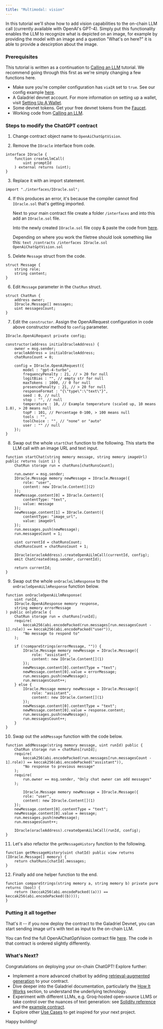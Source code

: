 ```yaml
---
title: "Multimodal: vision"
---
```


In this tutorial we'll show how to add vision capabilities to the on-chain LLM call (currently available with OpenAI's GPT-4). Simply put this functionality enables the LLM to recognize what is depicted on an image, for example by providing the model with an image and a question "What's on here?" it is able to provide a descirption about the image.

### Prerequisites

This tutorial is written as a continuation to [Calling an LLM](/tutorials/llm.mdx) tutorial. We recommend going through this first as we're simply changing a few functions here. 

- Make sure you're compiler configuration has `viaIR` set to `true`. See our config example [here](https://github.com/galadriel-ai/contracts/blob/main/contracts/hardhat.config.ts).
- A Galadriel devnet account. For more information on setting up a wallet, visit [Setting Up A Wallet](/setting-up-a-wallet).
- Some devnet tokens. Get your free devnet tokens from the [Faucet](/faucet).
- Working code from [Calling an LLM](/tutorials/llm.mdx).


### Steps to modify the ChatGPT contract 
1. Change contract object name to `OpenAiChatGptVision`.


2. Remove the `IOracle` interface from code.
```solidity
interface IOracle {
    function createLlmCall(
        uint promptId
    ) external returns (uint);
}
```
3. Replace it with an import statement.
```solidity
import "./interfaces/IOracle.sol";
```
4. If this produces an error, it's because the compiler cannot find `IOracle.sol` that's getting imported. 

    Next to your main contract file create a folder `/interfaces` and into this add an `IOracle.sol` file.

    Into the newly created `IOracle.sol` file copy & paste the code from [here](https://github.com/galadriel-ai/contracts/blob/main/contracts/contracts/interfaces/IOracle.sol).

    Depending on where you work the filetree should look something like this:
        ```text
        /contracts
            /interfaces
                IOracle.sol
            OpenAiChatGptVision.sol
        ```

5. Delete `Message` struct from the code.
```solidity
struct Message {
    string role;
    string content;
}
```

6. Edit `Message` parameter in the `ChatRun` struct.
```solidity
struct ChatRun {
    address owner;
    IOracle.Message[] messages;
    uint messagesCount;
}
```

7. Edit the `constructor`. Assign the OpenAiRequest configuration in code above constructor method to `config` parameter.
```solidity
IOracle.OpenAiRequest private config;

constructor(address initialOracleAddress) {
    owner = msg.sender;
    oracleAddress = initialOracleAddress;
    chatRunsCount = 0;

    config = IOracle.OpenAiRequest({
        model : "gpt-4-turbo",
        frequencyPenalty : 21, // > 20 for null
        logitBias : "", // empty str for null
        maxTokens : 1000, // 0 for null
        presencePenalty : 21, // > 20 for null
        responseFormat : "{\"type\":\"text\"}",
        seed : 0, // null
        stop : "", // null
        temperature : 10, // Example temperature (scaled up, 10 means 1.0), > 20 means null
        topP : 101, // Percentage 0-100, > 100 means null
        tools : "",
        toolChoice : "", // "none" or "auto"
        user : "" // null
    });
}
```

8. Swap out the whole `startChat` function to the following. This starts the LLM call with an image URL and text input.
```solidity
function startChat(string memory message, string memory imageUrl) public returns (uint i) {
    ChatRun storage run = chatRuns[chatRunsCount];

    run.owner = msg.sender;
    IOracle.Message memory newMessage = IOracle.Message({
        role: "user",
        content: new IOracle.Content[](2)
    });
    newMessage.content[0] = IOracle.Content({
        contentType: "text",
        value: message
    });
    newMessage.content[1] = IOracle.Content({
        contentType: "image_url",
        value: imageUrl
    });
    run.messages.push(newMessage);
    run.messagesCount = 1;

    uint currentId = chatRunsCount;
    chatRunsCount = chatRunsCount + 1;

    IOracle(oracleAddress).createOpenAiLlmCall(currentId, config);
    emit ChatCreated(msg.sender, currentId);

    return currentId;
}
```

9. Swap out the whole `onOracleLlmResponse` to the `onOracleOpenAiLlmResponse` function below.
```solidity
function onOracleOpenAiLlmResponse(
    uint runId,
    IOracle.OpenAiResponse memory response,
    string memory errorMessage
) public onlyOracle {
    ChatRun storage run = chatRuns[runId];
    require(
        keccak256(abi.encodePacked(run.messages[run.messagesCount - 1].role)) == keccak256(abi.encodePacked("user")),
        "No message to respond to"
    );

    if (!compareStrings(errorMessage, "")) {
        IOracle.Message memory newMessage = IOracle.Message({
            role: "assistant",
            content: new IOracle.Content[](1)
        });
        newMessage.content[0].contentType = "text";
        newMessage.content[0].value = errorMessage;
        run.messages.push(newMessage);
        run.messagesCount++;
    } else {
        IOracle.Message memory newMessage = IOracle.Message({
            role: "assistant",
            content: new IOracle.Content[](1)
        });
        newMessage.content[0].contentType = "text";
        newMessage.content[0].value = response.content;
        run.messages.push(newMessage);
        run.messagesCount++;
    }
}
```

10. Swap out the `addMessage` function with the code below.
```solidity
function addMessage(string memory message, uint runId) public {
    ChatRun storage run = chatRuns[runId];
    require(
        keccak256(abi.encodePacked(run.messages[run.messagesCount - 1].role)) == keccak256(abi.encodePacked("assistant")),
        "No response to previous message"
    );
    require(
        run.owner == msg.sender, "Only chat owner can add messages"
    );

        IOracle.Message memory newMessage = IOracle.Message({
        role: "user",
        content: new IOracle.Content[](1)
    });
    newMessage.content[0].contentType = "text";
    newMessage.content[0].value = message;
    run.messages.push(newMessage);
    run.messagesCount++;

    IOracle(oracleAddress).createOpenAiLlmCall(runId, config);
}
```

11. Let's also refactor the `getMessageHistory` function to the following.
```solidity
function getMessageHistory(uint chatId) public view returns (IOracle.Message[] memory) {
    return chatRuns[chatId].messages;
}
```

12. Finally add one helper function to the end.
```solidity
function compareStrings(string memory a, string memory b) private pure returns (bool) {
    return (keccak256(abi.encodePacked((a))) == keccak256(abi.encodePacked((b))));
}
```

### Putting it all together

That's it -- if you now deploy the contract to the Galadriel Devnet, you can start sending image url's with text as input to the on-chain LLM.

You can find the full OpenAiChatGptVision contract file [here](https://github.com/galadriel-ai/contracts/blob/main/contracts/contracts/OpenAiChatGptVision.sol). The code in that contract is ordered slightly differently.


### What's Next?

Congratulations on deploying your on-chain ChatGPT! Explore further:

- Implement a more advanced chatbot by adding [retrieval-augmented generation](/tutorials/rag) to your contract.
- Dive deeper into the Galadriel documentation, particularly the [How It Works](/how-it-works) section, to understand the underlying technology.
- Experiment with different LLMs, e.g. Groq-hosted open-source LLMS or take control over the nuances of text generation: see [Solidity reference](/reference) and the [example contract](https://github.com/galadriel-ai/contracts/blob/main/contracts/contracts/GroqChatGpt.sol).
- Explore other [Use Cases](/use-cases) to get inspired for your next project.

Happy building!